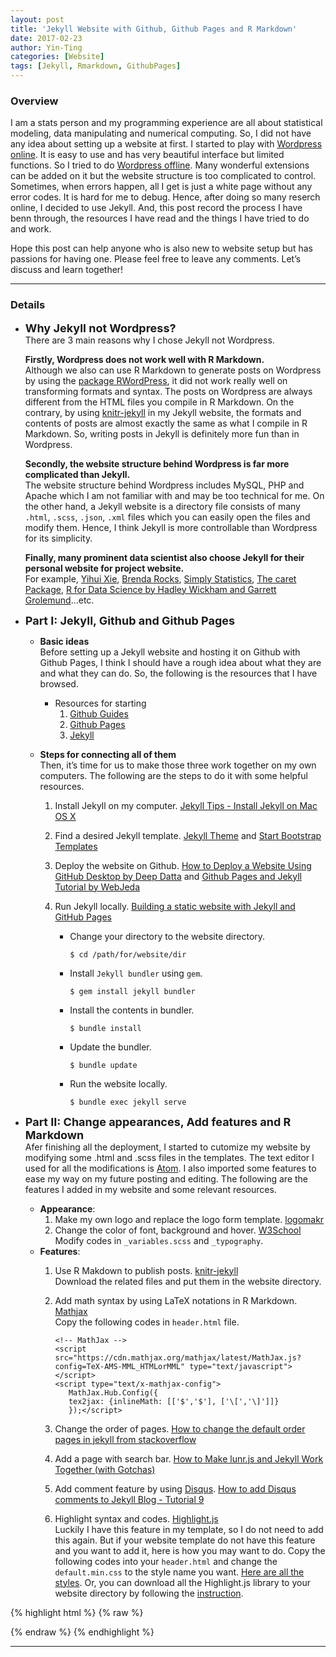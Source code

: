 ```yaml
---
layout: post
title: 'Jekyll Website with Github, Github Pages and R Markdown'
date: 2017-02-23
author: Yin-Ting
categories: [Website]
tags: [Jekyll, Rmarkdown, GithubPages]
---
```

### Overview
I am a stats person and my programming experience are all about statistical modeling, data manipulating and numerical computing. So, I did not have any idea about setting up a website at first. I started to play with [Wordpress online](https://wordpress.com/start/design-type-with-store). It is easy to use and has very beautiful interface but limited functions. So I tried to do [Wordpress offline](https://wordpress.org/download/). Many wonderful extensions can be added on it but the website structure is too complicated to control. Sometimes, when errors happen, all I get is just a white page without any error codes. It is hard for me to debug. Hence, after doing so many reserch online, I decided to use Jekyll. And, this post record the process I have benn through, the resources I have read and the things I have tried to do and work. 

Hope this post can help anyone who is also new to website setup but has passions for having one. Please feel free to leave any comments. Let's discuss and learn together! 

***

### Details
* **<font size="4">Why Jekyll not Wordpress? </font>** <br />
  There are 3 main reasons why I chose Jekyll not Wordpress. 
  
  **Firstly, Wordpress does not work well with R Markdown.** <br />
  Although we also can use R Markdown to generate posts on Wordpress by using the [package RWordPress](https://yihui.name/knitr/demo/wordpress/), it did not work really well on transforming formats and syntax. The posts on Wordpress are always different from the HTML files you compile in R Markdown. On the contrary, by using [knitr-jekyll](https://github.com/yihui/knitr-jekyll) in my Jekyll website, the formats and contents of posts are almost exactly the same as what I compile in R Markdown. So, writing posts in Jekyll is definitely more fun than in Wordpress. 
  
  **Secondly, the website structure behind Wordpress is far more complicated than Jekyll.** <br />
  The website structure behind Wordpress includes MySQL, PHP and Apache which I am not familiar with and may be too technical for me. On the other hand, a Jekyll website is a directory file consists of many `.html`, `.scss`, `.json`, `.xml` files which you can easily open the files and modify them. Hence, I think Jekyll is more controllable than Wordpress for its simplicity. 
  
  **Finally, many prominent data scientist also choose Jekyll for their personal website for project website.** <br /> 
  For example, [Yihui Xie](https://yihui.name), [Brenda Rocks](https://brendanrocks.com), [Simply Statistics](http://simplystatistics.org), [The caret Package](http://topepo.github.io/caret/index.html), [R for Data Science by Hadley Wickham and Garrett Grolemund](http://r4ds.had.co.nz)...etc. 



* **<font size="4">Part I: Jekyll, Github and Github Pages</font>** <br />
  * **Basic ideas** <br />
  Before setting up a Jekyll website and hosting it on Github with Github Pages, I think I should have a rough idea about what they are and what they can do. So, the following is the resources that I have browsed.
  
    * Resources for starting
      1. [Github Guides](https://guides.github.com)
      2. [Github Pages](https://pages.github.com)
      3. [Jekyll](https://jekyllrb.com)
    
  * **Steps for connecting all of them** <br />
  Then, it's time for us to make those three work together on my own computers. The following are the steps to do it with some helpful resources. 
  
    1. Install Jekyll on my computer. [Jekyll Tips - Install Jekyll on Mac OS X](http://jekyll.tips/jekyll-casts/install-jekyll-on-os-x/)
    2. Find a desired Jekyll template. [Jekyll Theme](http://jekyllthemes.org) and [Start Bootstrap Templates](https://startbootstrap.com/template-categories/all/)
    3. Deploy the website on Github. [How to Deploy a Website Using GitHub Desktop by Deep Datta](https://www.youtube.com/watch?v=39hnYDC_o9U) and [Github Pages and Jekyll Tutorial by WebJeda](https://www.youtube.com/channel/UCbOO7d0vVo0kIrkd7m32irg)
    4. Run Jekyll locally. [Building a static website with Jekyll and GitHub Pages](http://programminghistorian.org/lessons/building-static-sites-with-jekyll-github-pages#section3a)
      
        * Change your directory to the website directory. 
        
          ```
          $ cd /path/for/website/dir
          ```
          
        * Install `Jekyll bundler` using `gem`. 
          
          ```
          $ gem install jekyll bundler
          ```
        
        * Install the contents in bundler. 
      
          ```
          $ bundle install 
          ```
      
        * Update the bundler.
          
          ```
          $ bundle update
          ```
      
        * Run the website locally.
          
          ```
          $ bundle exec jekyll serve
          ```
          


          
* **<font size="4">Part II: Change appearances, Add features and R Markdown</font>** <br />
  Afer finishing all the deployment, I started to cutomize my website by modifying some .html and .scss files in the templates. The text editor I used for all the modifications is [Atom](https://atom.io). I also imported some features to ease my way on my future posting and editing. The following are the features I added in my website and some relevant resources. 

  * **Appearance**:
    1. Make my own logo and replace the logo form template. [logomakr](https://logomakr.com)  
    2. Change the color of font, background and hover. [W3School](https://www.w3schools.com/colors/colors_picker.asp) <br />
      Modify codes in `_variables.scss` and `_typography`. 
      
  * **Features**: 
    1. Use R Makdown to publish posts. [knitr-jekyll](https://github.com/yihui/knitr-jekyll) <br /> 
       Download the related files and put them in the website directory. 
    2. Add math syntax by using LaTeX notations in R Markdown. [Mathjax](http://docs.mathjax.org/en/latest/start.html) <br />
       Copy the following codes in `header.html` file. 
       
       ```
       <!-- MathJax -->
       <script src="https://cdn.mathjax.org/mathjax/latest/MathJax.js?config=TeX-AMS-MML_HTMLorMML" type="text/javascript"></script>
       <script type="text/x-mathjax-config">
          MathJax.Hub.Config({
          tex2jax: {inlineMath: [['$','$'], ['\[','\]']]}
          });</script>
       ```  
    3. Change the order of pages.  [How to change the default order pages in jekyll
from stackoverflow](http://stackoverflow.com/questions/13266369/how-to-change-the-default-order-pages-in-jekyll) 
    4. Add a page with search bar. [How to Make lunr.js and Jekyll Work Together (with Gotchas)](http://rayhightower.com/blog/2016/01/04/how-to-make-lunrjs-jekyll-work-together/) 
    5. Add comment feature by using [Disqus](https://disqus.com). [How to add Disqus comments to Jekyll Blog - Tutorial 9](https://www.youtube.com/watch?v=etvHFmVCvj8)
    6. Highlight syntax and codes. [Highlight.js](https://highlightjs.org) <br />
    Luckily I have this feature in my template, so I do not need to add this again. But if your website template do not have this feature and you want to add it, here is how you may want to do. Copy the following codes into your `header.html` and change the `default.min.css` to the style name you want. [Here are all the styles](https://highlightjs.org/static/demo/). Or, you can download all the Highlight.js library to your website directory by following the [instruction](https://highlightjs.org/usage/). 

{% highlight html %}
{% raw %}
<link rel="stylesheet"  href="//cdnjs.cloudflare.com/ajax/libs/highlight.js/9.9.0/styles/default.min.css">
<script src="//cdnjs.cloudflare.com/ajax/libs/highlight.js/9.9.0/highlight.min.js"></script>
{% endraw %}
{% endhighlight %}
      
  

***